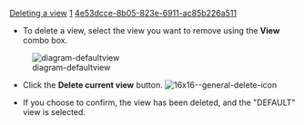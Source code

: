 [[Property:title|Deleting a view]]
[[Property:weight|1]]
[[Property:uuid|4e53dcce-8b05-823e-6911-ac85b226a511]]

*To delete a view, select the view you want to remove using the '''View''' combo box. <br/>
[[Image:diagram-defaultview]]  
*Click the '''Delete current view''' button.  [[Image:16x16--general-delete-icon]]  <br/>

*If you choose to confirm, the view has been deleted, and the "DEFAULT" view is selected.


{{note|You cannot delete the view "DEFAULT". }}



